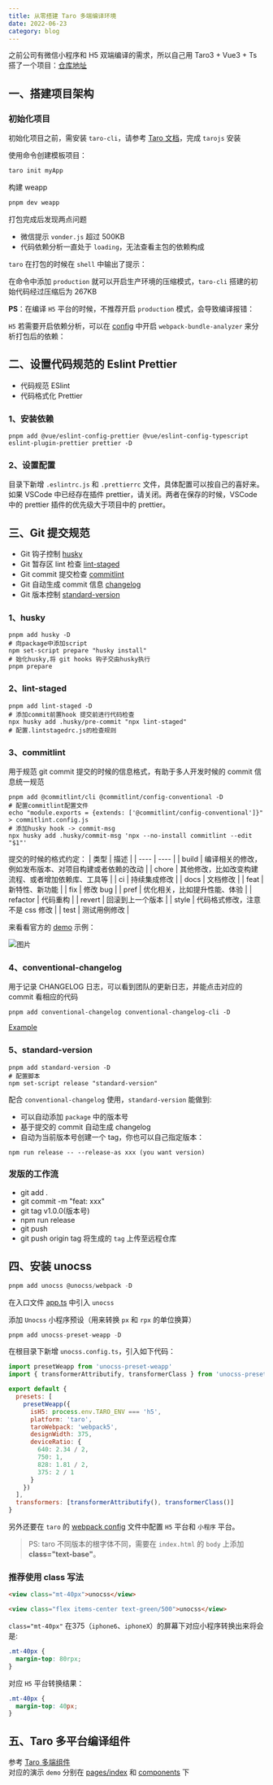 ```yaml
---
title: 从零搭建 Taro 多端编译环境
date: 2022-06-23
category: blog
---
```


之前公司有微信小程序和 H5 双端编译的需求，所以自己用 Taro3 + Vue3 + Ts 搭了一个项目：[仓库地址](https://github.com/rzhAvenir/taro-vue3-template)
## 一、搭建项目架构

### 初始化项目

初始化项目之前，需安装 `taro-cli`，请参考 [Taro 文档](https://taro-docs.jd.com/taro/docs/GETTING-STARTED)，完成 `tarojs` 安装

使用命令创建模板项目：

```bash
taro init myApp
```

构建 weapp

```bash
pnpm dev weapp
```

打包完成后发现两点问题

- 微信提示 `vonder.js` 超过 500KB
- 代码依赖分析一直处于 `loading`，无法查看主包的依赖构成

`taro` 在打包的时候在 `shell` 中输出了提示：
<ImagePreview src='/img/tips.png' />

在命令中添加 `production` 就可以开启生产环境的压缩模式，`taro-cli` 搭建的初始代码经过压缩后为 267KB
<ImagePreview src='/img/analyse.png' />

**PS**：在编译 `H5` 平台的时候，不推荐开启 `production` 模式，会导致编译报错：
<ImagePreview src='/img/exceed-size.png' />

`H5` 若需要开启依赖分析，可以在 [config](https://github.com/rzhAvenir/taro-vue3-template/blob/master/config/index.js#L5-L7) 中开启 `webpack-bundle-analyzer` 来分析打包后的依赖：
<ImagePreview src='/img/webpack-analyzer.png' />

## 二、设置代码规范的 Eslint Prettier

- 代码规范 ESlint
- 代码格式化 Prettier

### 1、安装依赖

```shell
pnpm add @vue/eslint-config-prettier @vue/eslint-config-typescript eslint-plugin-prettier prettier -D
```

### 2、设置配置

目录下新增 `.eslintrc.js` 和 `.prettierrc` 文件，具体配置可以按自己的喜好来。   
如果 VSCode 中已经存在插件 prettier，请关闭。两者在保存的时候，VSCode 中的 prettier 插件的优先级大于项目中的 prettier。

## 三、Git 提交规范

- Git 钩子控制 [husky](https://typicode.github.io/husky/#/)
- Git 暂存区 lint 检查 [lint-staged](https://github.com/okonet/lint-staged)
- Git commit 提交检查 [commitlint](https://github.com/conventional-changelog/commitlint)
- Git 自动生成 commit 信息 [changelog](https://github.com/conventional-changelog-archived-repos/conventional-changelog-cli)
- Git 版本控制 [standard-version](https://www.npmjs.com/package/standard-version)

### 1、husky

```shell
pnpm add husky -D
# 向package中添加script
npm set-script prepare "husky install"
# 始化husky,将 git hooks 钩子交由husky执行
pnpm prepare
```

### 2、lint-staged

```shell
pnpm add lint-staged -D
# 添加commit前置hook 提交前进行代码检查
npx husky add .husky/pre-commit "npx lint-staged"
# 配置.lintstagedrc.js的检查规则
```
<ImagePreview src='/img/staged-lint.png' />

### 3、commitlint

用于规范 git commit 提交的时候的信息格式，有助于多人开发时候的 commit 信息统一规范

```shell
pnpm add @commitlint/cli @commitlint/config-conventional -D
# 配置commitlint配置文件
echo "module.exports = {extends: ['@commitlint/config-conventional']}" > commitlint.config.js
# 添加husky hook -> commit-msg
npx husky add .husky/commit-msg 'npx --no-install commitlint --edit "$1"'
```

提交的时候的格式约定：
| 类型 | 描述 |
| ---- | ---- |
| build | 编译相关的修改，例如发布版本、对项目构建或者依赖的改动 |
| chore | 其他修改，比如改变构建流程、或者增加依赖库、工具等 |
| ci | 持续集成修改 |
| docs | 文档修改 |
| feat | 新特性、新功能 |
| fix | 修改 bug |
| pref | 优化相关，比如提升性能、体验 |
| refactor | 代码重构 |
| revert | 回滚到上一个版本 |
| style | 代码格式修改，注意不是 css 修改 |
| test | 测试用例修改 |

来看看官方的 [demo](https://github.com/conventional-changelog/commitlint) 示例：

![图片](https://raw.githubusercontent.com/conventional-changelog/commitlint/6181d69c25371fd5830a5a9b7173a200d3c9fed5/docs/assets/commitlint.svg)

### 4、conventional-changelog

用于记录 CHANGELOG 日志，可以看到团队的更新日志，并能点击对应的 commit 看相应的代码

```
pnpm add conventional-changelog conventional-changelog-cli -D
```

[Example](https://github.com/karma-runner/karma/blob/master/CHANGELOG.md)

### 5、standard-version

```
pnpm add standard-version -D
# 配置脚本
npm set-script release "standard-version"
```

配合 `conventional-changelog` 使用，`standard-version` 能做到:

- 可以自动添加 `package` 中的版本号
- 基于提交的 commit 自动生成 changelog
- 自动为当前版本号创建一个 tag，你也可以自己指定版本：

```shell
npm run release -- --release-as xxx (you want version)
```

### 发版的工作流

- git add .
- git commit -m "feat: xxx"
- git tag v1.0.0(版本号)
- npm run release
- git push
- git push origin tag 将生成的 `tag` 上传至远程仓库

## 四、安装 unocss

```js
pnpm add unocss @unocss/webpack -D
```

在入口文件 [app.ts](https://github.com/rzhAvenir/taro-vue3-template/blob/master/src/app.ts) 中引入 `unocss`

添加 `Unocss` 小程序预设（用来转换 `px` 和 `rpx` 的单位换算）
```js
pnpm add unocss-preset-weapp -D
```

在根目录下新增 `unocss.config.ts`，引入如下代码：

```js
import presetWeapp from 'unocss-preset-weapp'
import { transformerAttributify, transformerClass } from 'unocss-preset-weapp/transformer'

export default {
  presets: [
    presetWeapp({
      isH5: process.env.TARO_ENV === 'h5',
      platform: 'taro',
      taroWebpack: 'webpack5',
      designWidth: 375,
      deviceRatio: {
        640: 2.34 / 2,
        750: 1,
        828: 1.81 / 2,
        375: 2 / 1
      }
    })
  ],
  transformers: [transformerAttributify(), transformerClass()]
}
```
另外还要在 `taro` 的 [webpack config](https://github.com/rzhAvenir/taro-vue3-template/blob/master/config/index.js) 文件中配置 `H5` 平台和 `小程序` 平台。

> PS: taro 不同版本的根字体不同，需要在 `index.html` 的 `body` 上添加**class="text-base"**。

### 推荐使用 class 写法

```html
<view class="mt-40px">unocss</view>

<view class="flex items-center text-green/500">unocss</view>
```

`class="mt-40px"` 在375（`iphone6`、`iphoneX`）的屏幕下对应小程序转换出来将会是:

```css
.mt-40px {
  margin-top: 80rpx;
}
```

对应 `H5` 平台转换结果：

```css
.mt-40px {
  margin-top: 40px;
}
```

## 五、Taro 多平台编译组件

参考 [Taro 多端组件](https://taro-docs.jd.com/taro/docs/envs#%E5%A4%9A%E7%AB%AF%E7%BB%84%E4%BB%B6)  
对应的演示 `demo` 分别在 [pages/index](https://github.com/rzhAvenir/taro-vue3-template/blob/master/src/pages/index/index.vue) 和 [components](https://github.com/rzhAvenir/taro-vue3-template/tree/master/src/components) 下
